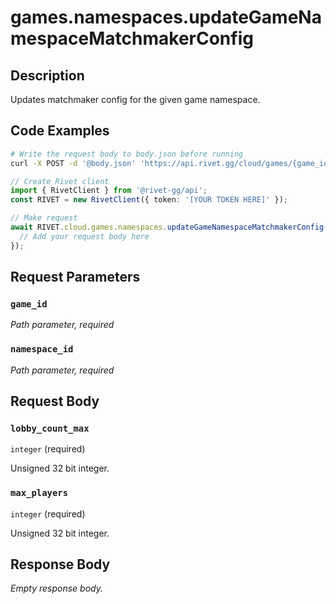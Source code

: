 

# games.namespaces.updateGameNamespaceMatchmakerConfig



## Description

Updates matchmaker config for the given game namespace.


## Code Examples

<CodeGroup title='Request' tag='POST' label='https://api.rivet.gg/cloud/games/{game_id}/namespaces/{namespace_id}/mm-config'>

```bash {{ "title": "cURL" }}
# Write the request body to body.json before running
curl -X POST -d '@body.json' 'https://api.rivet.gg/cloud/games/{game_id}/namespaces/{namespace_id}/mm-config'
```

```ts
// Create Rivet client
import { RivetClient } from '@rivet-gg/api';
const RIVET = new RivetClient({ token: '[YOUR TOKEN HERE]' });

// Make request
await RIVET.cloud.games.namespaces.updateGameNamespaceMatchmakerConfig({
  // Add your request body here
});
```

</CodeGroup>


## Request Parameters


### `game_id`

_Path parameter, required_





### `namespace_id`

_Path parameter, required_





## Request Body

### `lobby_count_max`

`integer` (required)

Unsigned 32 bit integer.

### `max_players`

`integer` (required)

Unsigned 32 bit integer.




## Response Body

_Empty response body._

